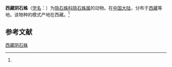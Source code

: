 {{Speciesbox
| name = 西藏阴石蛛
| status = 
| status_system = 
| image = 
| genus = Titanoeca
| species = tibetana
| authority = (Hu et Li, 1987)<ref name='id14150'>{{cite web| url =http://www.bioinfo.cn/db05/BjdwSpecies.php?action=view&id=14150| title =西藏阴石蛛| work =《中国动物物种编目数据库》| publisher =中国科学院微生物研究所| author =中国科学院动物研究所| accessdate =2009-04-28| deadurl =yes| archiveurl =https://web.archive.org/web/20160305061909/http://www.bioinfo.cn/db05/BjdwSpecies.php?action=view&id=14150| archivedate =2016-03-05| df =}}</ref>
}}

'''西藏阴石蛛'''（[[学名|学名]]：{{lang|la|''Titanoeca tibetana''}}）为[[隐石蛛科|隐石蛛科]][[隐石蛛属|隐石蛛属]]的动物。在[[中国大陆|中国大陆]]，分布于[[西藏|西藏]]等地。该物种的模式产地在西藏。<ref name='id14150'/>

== 参考文献 ==
{{reflist}}

{{Wikispecies|Titanoeca tibetana}}

[[Category:隐石蛛属|西藏阴石蛛]]


{{蜘蛛小作品}}